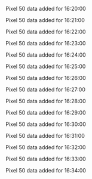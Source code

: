Pixel 50 data added for 16:20:00

Pixel 50 data added for 16:21:00

Pixel 50 data added for 16:22:00

Pixel 50 data added for 16:23:00

Pixel 50 data added for 16:24:00

Pixel 50 data added for 16:25:00

Pixel 50 data added for 16:26:00

Pixel 50 data added for 16:27:00

Pixel 50 data added for 16:28:00

Pixel 50 data added for 16:29:00

Pixel 50 data added for 16:30:00

Pixel 50 data added for 16:31:00

Pixel 50 data added for 16:32:00

Pixel 50 data added for 16:33:00

Pixel 50 data added for 16:34:00

